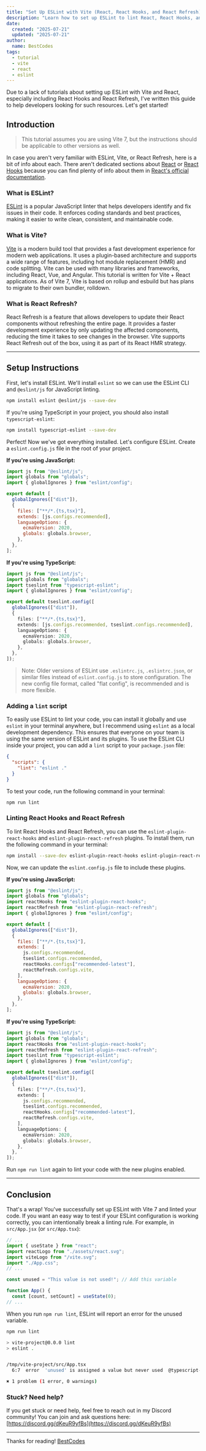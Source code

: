 ```yaml
---
title: "Set Up ESLint with Vite (React, React Hooks, and React Refresh)"
description: "Learn how to set up ESLint to lint React, React Hooks, and React Refresh in Vite for improved code quality and consistency"
date:
  created: "2025-07-21"
  updated: "2025-07-21"
author:
  name: BestCodes
tags:
  - tutorial
  - vite
  - react
  - eslint
---
```


Due to a lack of tutorials about setting up ESLint with Vite and React, especially including React Hooks and React Refresh, I've written this guide to help developers looking for such resources. Let's get started!

## Introduction

> This tutorial assumes you are using Vite 7, but the instructions should be applicable to other versions as well.

In case you aren't very familiar with ESLint, Vite, or React Refresh, here is a bit of info about each. There aren't dedicated sections about [React](https://react.dev/) or [React Hooks](https://react.dev/reference/react/hooks) because you can find plenty of info about them in [React's official documentation](https://react.dev/learn).

### What is ESLint?

[ESLint](https://eslint.org/) is a popular JavaScript linter that helps developers identify and fix issues in their code. It enforces coding standards and best practices, making it easier to write clean, consistent, and maintainable code.

### What is Vite?

[Vite](https://vite.dev/) is a modern build tool that provides a fast development experience for modern web applications. It uses a plugin-based architecture and supports a wide range of features, including hot module replacement (HMR) and code splitting.
Vite can be used with many libraries and frameworks, including React, Vue, and Angular. This tutorial is written for Vite + React applications.
As of Vite 7, Vite is based on rollup and esbuild but has plans to migrate to their own bundler, rolldown.

### What is React Refresh?

React Refresh is a feature that allows developers to update their React components without refreshing the entire page. It provides a faster development experience by only updating the affected components, reducing the time it takes to see changes in the browser.
Vite supports React Refresh out of the box, using it as part of its React HMR strategy.

---

## Setup Instructions

First, let's install ESLint. We'll install `eslint` so we can use the ESLint CLI and `@eslint/js` for JavaScript linting.

```bash
npm install eslint @eslint/js --save-dev
```

If you're using TypeScript in your project, you should also install `typescript-eslint`:

```bash
npm install typescript-eslint --save-dev
```

Perfect! Now we've got everything installed. Let's configure ESLint. Create a `eslint.config.js` file in the root of your project.

**If you're using JavaScript:**

```js
import js from "@eslint/js";
import globals from "globals";
import { globalIgnores } from "eslint/config";

export default [
  globalIgnores(["dist"]),
  {
    files: ["**/*.{ts,tsx}"],
    extends: [js.configs.recommended],
    languageOptions: {
      ecmaVersion: 2020,
      globals: globals.browser,
    },
  },
];
```

**If you're using TypeScript:**

```ts
import js from "@eslint/js";
import globals from "globals";
import tseslint from "typescript-eslint";
import { globalIgnores } from "eslint/config";

export default tseslint.config([
  globalIgnores(["dist"]),
  {
    files: ["**/*.{ts,tsx}"],
    extends: [js.configs.recommended, tseslint.configs.recommended],
    languageOptions: {
      ecmaVersion: 2020,
      globals: globals.browser,
    },
  },
]);
```

> Note: Older versions of ESLint use `.eslintrc.js`, `.eslintrc.json`, or similar files instead of `eslint.config.js` to store configuration. The new config file format, called "flat config", is recommended and is more flexible.

### Adding a `lint` script

To easily use ESLint to lint your code, you can install it globally and use `eslint` in your terminal anywhere, but I recommend using `eslint` as a local development dependency. This ensures that everyone on your team is using the same version of ESLint and its plugins.
To use the ESLint CLI inside your project, you can add a `lint` script to your `package.json` file:

```json
{
  "scripts": {
    "lint": "eslint ."
  }
}
```

To test your code, run the following command in your terminal:

```bash
npm run lint
```

### Linting React Hooks and React Refresh

To lint React Hooks and React Refresh, you can use the `eslint-plugin-react-hooks` and `eslint-plugin-react-refresh` plugins. To install them, run the following command in your terminal:

```bash
npm install --save-dev eslint-plugin-react-hooks eslint-plugin-react-refresh
```

Now, we can update the `eslint.config.js` file to include these plugins.

**If you're using JavaScript:**

```js
import js from "@eslint/js";
import globals from "globals";
import reactHooks from "eslint-plugin-react-hooks";
import reactRefresh from "eslint-plugin-react-refresh";
import { globalIgnores } from "eslint/config";

export default [
  globalIgnores(["dist"]),
  {
    files: ["**/*.{ts,tsx}"],
    extends: [
      js.configs.recommended,
      tseslint.configs.recommended,
      reactHooks.configs["recommended-latest"],
      reactRefresh.configs.vite,
    ],
    languageOptions: {
      ecmaVersion: 2020,
      globals: globals.browser,
    },
  },
];
```

**If you're using TypeScript:**

```ts
import js from "@eslint/js";
import globals from "globals";
import reactHooks from "eslint-plugin-react-hooks";
import reactRefresh from "eslint-plugin-react-refresh";
import tseslint from "typescript-eslint";
import { globalIgnores } from "eslint/config";

export default tseslint.config([
  globalIgnores(["dist"]),
  {
    files: ["**/*.{ts,tsx}"],
    extends: [
      js.configs.recommended,
      tseslint.configs.recommended,
      reactHooks.configs["recommended-latest"],
      reactRefresh.configs.vite,
    ],
    languageOptions: {
      ecmaVersion: 2020,
      globals: globals.browser,
    },
  },
]);
```

Run `npm run lint` again to lint your code with the new plugins enabled.

---

## Conclusion

That's a wrap! You've successfully set up ESLint with Vite 7 and linted your code. If you want an easy way to test if your ESLint configuration is working correctly, you can intentionally break a linting rule. For example, in `src/App.jsx` (or `src/App.tsx`):

```jsx
// ...
import { useState } from "react";
import reactLogo from "./assets/react.svg";
import viteLogo from "/vite.svg";
import "./App.css";
// ...

const unused = "This value is not used!"; // Add this variable

function App() {
  const [count, setCount] = useState(0);
// ...
```

When you run `npm run lint`, ESLint will report an error for the unused variable.

```bash
npm run lint

> vite-project@0.0.0 lint
> eslint .


/tmp/vite-project/src/App.tsx
  6:7  error  'unused' is assigned a value but never used  @typescript-eslint/no-unused-vars

✖ 1 problem (1 error, 0 warnings)
```

### Stuck? Need help?

If you get stuck or need help, feel free to reach out in my Discord community! You can join and ask questions here: [https://discord.gg/dKeuR9yfBs](https://discord.gg/dKeuR9yfBs)

---

Thanks for reading!
[BestCodes](https://bestcodes.dev)
